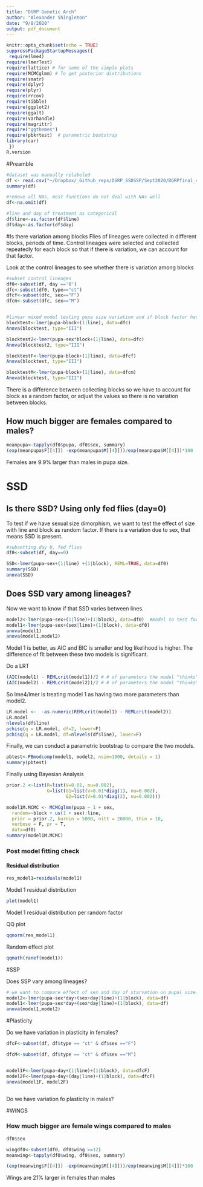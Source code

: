 ```yaml
---
title: "DGRP Genetic Arch"
author: "Alexander Shingleton"
date: "9/8/2020"
output: pdf_document
---
```


```r
knitr::opts_chunk$set(echo = TRUE)
suppressPackageStartupMessages({
 require(lme4)
require(lmerTest)
require(lattice) # for some of the simple plots
require(MCMCglmm) # To get posterior distributions
require(smatr)
require(dplyr)
require(plyr)
require(rrcov)
require(tibble)
require(ggplot2)
require(ggalt)
require(varhandle)
require(magrittr)
require("ggthemes")
require(pbkrtest)  # parametric bootstrap
library(car)
 })
R.version
```




#Preamble
```r
#dataset was manually relabeled
df <- read.csv("~/Dropbox/_Github_reps/DGRP_SSDSSP/Sept2020/DGRPfinal_clean_labels.csv")
summary(df)

#remove all NAs, most functions do not deal with NAs well
df<-na.omit(df)

#line and day of treatment as categorical
df$line<-as.factor(df$line)
df$day<-as.factor(df$day)
```






#Is there variation among blocks
Flies of lineages were collected in different blocks, periods of time. Control lineages were selected and collected repeatedly for each block so that if there is variation, we can account for that factor.

Look at the control lineages to see whether there is variation among blocks

```r
#subset control lineages
df0<-subset(df, day =='0')
dfc<-subset(df0, type=="ct")
dfcf<-subset(dfc, sex=="F")
dfcm<-subset(dfc, sex=="M")


#linear mixed model testing pupa size variation and if block factor has an effect on the variation
blocktest<-lmer(pupa~block+(1|line), data=dfc)
Anova(blocktest, type="III")

blocktest2<-lmer(pupa~sex*block+(1|line), data=dfc)
Anova(blocktest2, type="III")

blocktestF<-lmer(pupa~block+(1|line), data=dfcf)
Anova(blocktest, type="III")

blocktestM<-lmer(pupa~block+(1|line), data=dfcm)
Anova(blocktest, type="III")
```

There is a difference between collecting blocks so we have to account for block as a random factor, or adjust the values so there is no variation between blocks.



## How much bigger are females compared to males?


```r
meanpupa<-tapply(df0$pupa, df0$sex, summary)
(exp(meanpupa$F[[4]]) -exp(meanpupa$M[[4]]))/exp(meanpupa$M[[4]])*100

```

Females are 9.9% larger than males in pupa size.





# SSD

## Is there SSD? Using only fed flies (day=0)
To test if we have sexual size dimorphism, we want to test the effect of size with line and block as random factor. If there is a variation due to sex, that means SSD is present.

```r
#subsetting day 0, fed flies
df0<-subset(df, day==0)

SSD<-lmer(pupa~sex+(1|line) +(1|block), REML=TRUE, data=df0)
summary(SSD)
anova(SSD)
```

## Does SSD vary among lineages?
Now we want to know if that SSD varies between lines.

```r

model2<-lmer(pupa~sex+(1|line)+(1|block), data=df0)  #model to test for SSD presence as we did above
model1<-lmer(pupa~sex+(sex|line)+(1|block), data=df0) 
anova(model1)
anova(model1,model2)
```
Model 1 is better, as AIC and BIC is smaller and log likelihood is higher. The difference of fit between these two models is significant.

Do a LRT

```r
(AIC(model1) - REMLcrit(model1))/2 # # of parameters the model "thinks" are being estimated
(AIC(model2) - REMLcrit(model2))/2 # # of parameters the model "thinks" are being estimated

```


So lme4/lmer is treating model 1 as having two more parameters than model2.
```r
LR.model <-  -as.numeric(REMLcrit(model1) - REMLcrit(model2))
LR.model
nlevels(df$line)
pchisq(q = LR.model, df=2, lower=F)
pchisq(q = LR.model, df=nlevels(df$line), lower=F)
```
Finally, we can conduct a parametric bootstrap to compare the two models.

```r
pbtest<-PBmodcomp(model1, model2, nsim=1000, details = 1)
summary(pbtest)
```

Finally using Bayesian Analysis

```r
prior.2 <-list(R=list(V=0.01, nu=0.002), 
               G=list(G1=list(V=0.01*diag(1), nu=0.002),
                      G2=list(V=0.01*diag(2), nu=0.002)))

model1M.MCMC <- MCMCglmm(pupa ~ 1 + sex, 
  random=~block + us(1 + sex):line,
  prior = prior.2, burnin = 5000, nitt = 20000, thin = 10,
  verbose = F, pr = T,
  data=df0)
summary(model1M.MCMC)
```



### Post model fitting check

#### Residual distribution
```r
res_model1=residuals(model1)
```
Model 1 residual distribution

```r
plot(model1)
```



Model 1 residual distribution per random factor


QQ plot
```r
qqnorm(res_model1)
```


Random effect plot
```r
qqmath(ranef(model1))
```
#SSP

Does SSP vary among lineages?

```r
# we want to compare effect of sex and day of starvation on pupal size.
model2<-lmer(pupa~sex*day+(sex+day|line)+(1|block), data=df)
model1<-lmer(pupa~sex*day+(sex*day|line)+(1|block), data=df)
anova(model1,model2)
```


#Plasticity

Do we have variation in plasticity in females?
```r
dfcF<-subset(df, df$type == "ct" & df$sex =="F")

dfcM<-subset(df, df$type == "ct" & df$sex =="M")


model1F<-lmer(pupa~day+(1|line)+(1|block), data=dfcF)
model2F<-lmer(pupa~day+(day|line)+(1|block), data=dfcF)
anova(model1F, model2F)



```


Do we have variation fo plasticity in males?






#WINGS

### How much bigger are female wings compared to males

```r
df0$sex

wingdf0<-subset(df0, df0$wing >=12)
meanwing<-tapply(df0$wing, df0$sex, summary)

(exp(meanwing$F[[4]]) -exp(meanwing$M[[4]]))/exp(meanwing$M[[4]])*100

```
Wings are 21% larger in females than males
